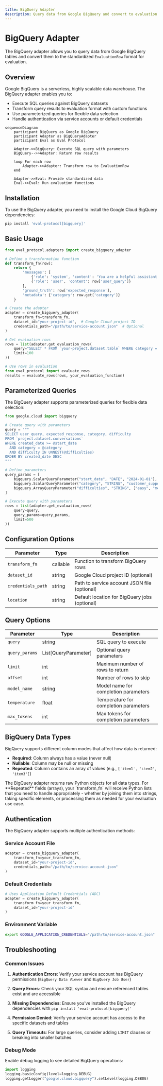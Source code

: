 ```yaml
---
title: BigQuery Adapter
description: Query data from Google BigQuery and convert to evaluation format
---
```


# BigQuery Adapter

The BigQuery adapter allows you to query data from Google BigQuery tables and convert them to the standardized `EvaluationRow` format for evaluation.

## Overview

Google BigQuery is a serverless, highly scalable data warehouse. The BigQuery adapter enables you to:

- Execute SQL queries against BigQuery datasets
- Transform query results to evaluation format with custom functions
- Use parameterized queries for flexible data selection
- Handle authentication via service accounts or default credentials

```mermaid
sequenceDiagram
    participant BigQuery as Google BigQuery
    participant Adapter as BigQueryAdapter
    participant Eval as Eval Protocol
    
    Adapter->>BigQuery: Execute SQL query with parameters
    BigQuery-->>Adapter: Return row results
    
    loop For each row
        Adapter->>Adapter: Transform row to EvaluationRow
    end
    
    Adapter->>Eval: Provide standardized data
    Eval->>Eval: Run evaluation functions
```

## Installation

To use the BigQuery adapter, you need to install the Google Cloud BigQuery dependencies:

```bash
pip install 'eval-protocol[bigquery]'
```

## Basic Usage

```python
from eval_protocol.adapters import create_bigquery_adapter

# Define a transformation function
def transform_fn(row):
    return {
        'messages': [
            {'role': 'system', 'content': 'You are a helpful assistant.'},
            {'role': 'user', 'content': row['user_query']}
        ],
        'ground_truth': row['expected_response'],
        'metadata': {'category': row.get('category')}
    }

# Create the adapter
adapter = create_bigquery_adapter(
    transform_fn=transform_fn,
    dataset_id="your-project-id",  # Google Cloud project ID
    credentials_path="/path/to/service-account.json"  # Optional
)

# Get evaluation rows
rows = list(adapter.get_evaluation_rows(
    query="SELECT * FROM `your-project.dataset.table` WHERE category = 'test'",
    limit=100
))

# Use rows in evaluation
from eval_protocol import evaluate_rows
results = evaluate_rows(rows, your_evaluation_function)
```

## Parameterized Queries

The BigQuery adapter supports parameterized queries for flexible data selection:

```python
from google.cloud import bigquery

# Create query with parameters
query = """
SELECT user_query, expected_response, category, difficulty
FROM `project.dataset.conversations`
WHERE created_date >= @start_date
  AND category = @category
  AND difficulty IN UNNEST(@difficulties)
ORDER BY created_date DESC
"""

# Define parameters
query_params = [
    bigquery.ScalarQueryParameter("start_date", "DATE", "2024-01-01"),
    bigquery.ScalarQueryParameter("category", "STRING", "customer_support"),
    bigquery.ArrayQueryParameter("difficulties", "STRING", ["easy", "medium"])
]

# Execute query with parameters
rows = list(adapter.get_evaluation_rows(
    query=query,
    query_params=query_params,
    limit=500
))
```

## Configuration Options

| Parameter | Type | Description |
|-----------|------|-------------|
| `transform_fn` | callable | Function to transform BigQuery rows |
| `dataset_id` | string | Google Cloud project ID (optional) |
| `credentials_path` | string | Path to service account JSON file (optional) |
| `location` | string | Default location for BigQuery jobs (optional) |

## Query Options

| Parameter | Type | Description |
|-----------|------|-------------|
| `query` | string | SQL query to execute |
| `query_params` | List[QueryParameter] | Optional query parameters |
| `limit` | int | Maximum number of rows to return |
| `offset` | int | Number of rows to skip |
| `model_name` | string | Model name for completion parameters |
| `temperature` | float | Temperature for completion parameters |
| `max_tokens` | int | Max tokens for completion parameters |

## BigQuery Data Types

BigQuery supports different column modes that affect how data is returned:

- **Required**: Column always has a value (never null)
- **Nullable**: Column may be null or missing  
- **Repeated**: Column contains an array of values (e.g., `['item1', 'item2', 'item3']`)

<Note>
The BigQuery adapter returns raw Python objects for all data types. For **Repeated** fields (arrays), your `transform_fn` will receive Python lists that you need to handle appropriately - whether by joining them into strings, taking specific elements, or processing them as needed for your evaluation use case.
</Note>

## Authentication

The BigQuery adapter supports multiple authentication methods:

### Service Account File

```python
adapter = create_bigquery_adapter(
    transform_fn=your_transform_fn,
    dataset_id="your-project-id",
    credentials_path="/path/to/service-account.json"
)
```

### Default Credentials

```python
# Uses Application Default Credentials (ADC)
adapter = create_bigquery_adapter(
    transform_fn=your_transform_fn,
    dataset_id="your-project-id"
)
```

### Environment Variable

```bash
export GOOGLE_APPLICATION_CREDENTIALS="/path/to/service-account.json"
```

## Troubleshooting

### Common Issues

1. **Authentication Errors**: Verify your service account has BigQuery permissions (`BigQuery Data Viewer` and `BigQuery Job User`)

2. **Query Errors**: Check your SQL syntax and ensure referenced tables exist and are accessible

3. **Missing Dependencies**: Ensure you've installed the BigQuery dependencies with `pip install 'eval-protocol[bigquery]'`

4. **Permission Denied**: Verify your service account has access to the specific datasets and tables

5. **Query Timeouts**: For large queries, consider adding `LIMIT` clauses or breaking into smaller batches

### Debug Mode

Enable debug logging to see detailed BigQuery operations:

```python
import logging
logging.basicConfig(level=logging.DEBUG)
logging.getLogger("google.cloud.bigquery").setLevel(logging.DEBUG)
```
